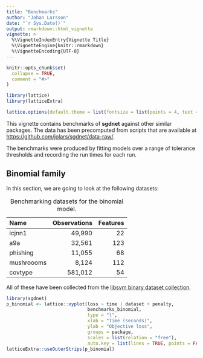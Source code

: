 ```yaml
---
title: "Benchmarks"
author: "Johan Larsson"
date: "`r Sys.Date()`"
output: rmarkdown::html_vignette
vignette: >
  %\VignetteIndexEntry{Vignette Title}
  %\VignetteEngine{knitr::rmarkdown}
  %\VignetteEncoding{UTF-8}
---
```


```r
knitr::opts_chunk$set(
  collapse = TRUE,
  comment = "#>"
)

library(lattice)
library(latticeExtra)

lattice.options(default.theme = list(fontsize = list(points = 4, text = 8)))
```

This vignette contains benchmarks of **sgdnet** against other similar
packages. The data has been precomputed from scripts that are
available at <https://github.com/jolars/sgdnet/data-raw/>.

The benchmarks were produced by fitting models over a range
of tolerance thresholds and recording the run times for each run.

## Binomial family

In this section, we are going to look at the following datasets:

Name              Observations      Features
----------    ----------------     ---------
icjnn1                  49,990            22
a9a                     32,561           123
phishing                11,055            68
mushroooms               8,124           112
covtype                581,012            54

Table: Benchmarking datasets for the binomial model.

All of these have been collected from the
[libsvm binary dataset collection](https://www.csie.ntu.edu.tw/~cjlin/libsvmtools/datasets/binary.html).

```r
library(sgdnet)
p_binomial <- lattice::xyplot(loss ~ time | dataset + penalty,
                              benchmarks_binomial,
                              type = "l",
                              xlab = "Time (seconds)",
                              ylab = "Objective loss",
                              groups = package,
                              scales = list(relation = "free"),
                              auto.key = list(lines = TRUE, points = FALSE))
latticeExtra::useOuterStrips(p_binomial)
```

